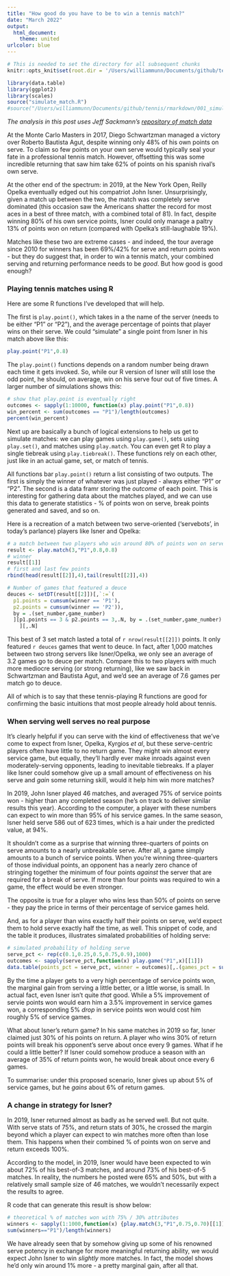 ```yaml
---
title: "How good do you have to be to win a tennis match?"
date: "March 2022"
output: 
  html_document:
    theme: united
urlcolor: blue
---
```


```r
# This is needed to set the directory for all subsequent chunks
knitr::opts_knit$set(root.dir = '/Users/williammunn/Documents/github/tennis/functions/')
```

```r
library(data.table)
library(ggplot2)
library(scales)
source("simulate_match.R")
#source("/Users/williammunn/Documents/github/tennis/rmarkdown/001_simulating_matches/001_simulating_matches.R",local = knitr::knit_global())
```

*The analysis in this post uses Jeff Sackmann's [repository of match data](https://github.com/JeffSackmann/tennis_atp)*

At the Monte Carlo Masters in 2017, Diego Schwartzman managed a victory over Roberto Bautista Agut, despite winning only 48% of his own points on serve. To claim so few points on your own serve would typically seal your fate in a professional tennis match. However, offsetting this was some incredible returning that saw him take 62% of points on his spanish rival's own serve.

At the other end of the spectrum: in 2019, at the New York Open, Reilly Opelka eventually edged out his compatriot John Isner. Unsurprisingly, given a match up between the two, the match was completely serve dominated (this occasion saw the Americans shatter the record for most aces in a best of three match, with a combined total of 81). In fact, despite winning 80% of his own service points, Isner could only manage a paltry 13% of points won on return (compared with Opelka's still-laughable 19%).

Matches like these two are extreme cases - and indeed, the tour average since 2010 for winners has been 69%/42% for serve and return points won - but they do suggest that, in order to win a tennis match, your combined serving and returning performance needs to be *good*. But how good is good enough?

### Playing tennis matches using R

Here are some R functions I've developed that will help.

The first is `play.point()`, which takes in a the name of the server (needs to be either "P1" or "P2"), and the average percentage of points that player wins on their serve. We could "simulate" a single point from Isner in his match above like this:

```r
play.point("P1",0.8)
```

The `play.point()` functions depends on a random number being drawn each time it gets invoked. So, while our R version of  Isner will still lose the odd point, he should, on average, win on his serve four out of five times. A larger number of simulations shows this:

```r
# show that play.point is eventually right
outcomes <- sapply(1:10000, function(x) play.point("P1",0.8))
win_percent <- sum(outcomes == "P1")/length(outcomes)
percent(win_percent)
```

Next up are basically a bunch of logical extensions to help us get to simulate matches: we can play games using `play.game()`, sets using `play.set()`, and matches using `play.match`. You can even get R to play a single tiebreak using `play.tiebreak()`. These functions rely on each other, just like in an actual game, set, or match of tennis.

All functions bar `play.point()` return a list consisting of two outputs. The first is simply the winner of whatever was just played - always either "P1" or "P2". The second is a data framr storing the *outcome* of each point. This is interesting for gathering data about the matches played, and we can use this data to generate statistics - % of points won on serve, break points generated and saved, and so on.

Here is a recreation of a match between two serve-oriented ('servebots', in today's parlance) players like Isner and Opelka:

```r
# a match between two players who win around 80% of points won on serve
result <- play.match(3,"P1",0.8,0.8)
# winner
result[[1]]
# first and last few points
rbind(head(result[[2]],4),tail(result[[2]],4))
```

```r
# Number of games that featured a deuce
deuces <- setDT(result[[2]])[,`:=`(
  p1.points = cumsum(winner == 'P1'),
  p2.points = cumsum(winner == 'P2')),
  by = .(set_number,game_number)
  ][p1.points == 3 & p2.points == 3,.N, by = .(set_number,game_number)
    ][,.N]
```

This best of 3 set match lasted a total of `r nrow(result[[2]])` points. It only featured `r deuces` games that went to deuce. In fact, after 1,000 matches between two strong servers like Isner/Opelka, we only see an average of 3.2 games go to deuce per match. Compare this to two players with much more mediocre serving (or strong returning), like we saw back in Schwartzman and Bautista Agut, and we'd see an average of 7.6 games per match go to deuce.

All of which is to say that these tennis-playing R functions are good for confirming the basic intuitions that most people already hold about tennis.

### When serving well serves no real purpose

It's clearly helpful if you can serve with the kind of effectiveness that we've come to expect from Isner, Opelka, Kyrgios *et al*, but these serve-centric players often have little to no return game. They might win almost every service game, but equally, they'll hardly ever make inroads against even moderately-serving opponents, leading to inevitable tiebreaks. If a player like Isner could somehow give up a small amount of effectiveness on his serve and *gain* some returning skill, would it help him win more matches?

In 2019, John Isner played 46 matches, and averaged 75% of service points won - higher than any completed season (he's on track to deliver similar results this year). According to the computer, a player with these numbers can expect to win more than 95% of his service games. In the same season, Isner held serve 586 out of 623 times, which is a hair under the predicted value, at 94%.

It shouldn't come as a surprise that winning three-quarters of points on serve amounts to a nearly unbreakable serve. After all, a game simply amounts to a bunch of service points. When you're winning three-quarters of those individual points, an opponent has a nearly zero chance of stringing together the minimum of four points *against* the server that are required for a break of serve. If more than four points was required to win a game, the effect would be even stronger.

The opposite is true for a player who wins less than 50% of points on serve - they pay the price in terms of their percentage of service games held.

And, as for a player than wins exactly half their points on serve, we'd expect them to hold serve exactly half the time, as well. This snippet of code, and the table it produces, illustrates simalated probabilities of holding serve:

```r
# simulated probability of holding serve
serve_pct <- rep(c(0.1,0.25,0.5,0.75,0.9),1000)
outcomes <- sapply(serve_pct,function(x) play.game("P1",x)[[1]])
data.table(points_pct = serve_pct, winner = outcomes)[,.(games_pct = sum(winner=="P1")/.N),by=points_pct]
```

By the time a player gets to a very high percentage of service points won, the marginal gain from serving a little better, or a little worse, is small. In actual fact, even Isner isn't quite *that* good. While a 5% improvement of servie points won would earn him a 3.5% improvement in service games won, a corresponding 5% *drop* in service points won would cost him roughly 5% of service games. 

What about Isner's return game? In his same matches in 2019 so far, Isner claimed just 30% of his points on return. A player who wins 30% of return points will break his opponent's serve about once every 9 games. What if he could a little better? If Isner could somehow produce a season with an average of 35% of return points won, he would break about once every 6 games.

To summarise: under this proposed scenario, Isner gives up about 5% of service games, but he *gains* about 6% of return games.

### A change in strategy for Isner?

In 2019, Isner returned almost as badly as he served well. But not quite. With serve stats of 75%, and return stats of 30%, he crossed the margin beyond which a player can expect to win matches more often than lose them. This happens when their combined % of points won on serve and return exceeds 100%.

According to the model, in 2019, Isner would have been expected to win about 72% of his best-of-3 matches, and around 73% of his best-of-5 matches. In reality, the numbers he posted were 65% and 50%, but with a relatively small sample size of 46 matches, we wouldn't necessarily expect the results to agree.

R code that can generate this result is show below:

```r
# theoretical % of matches won with 75% / 30% attributes
winners <- sapply(1:1000,function(x) {play.match(3,"P1",0.75,0.70)[[1]]}) # best of 3 sets
sum(winners=="P1")/length(winners)
```

We have already seen that by somehow giving up some of his renowned serve potency in exchange for more meaningful returning ability, we would expect John Isner to win *slightly* more matches. In fact, the model shows he'd only win around 1% more - a pretty marginal gain, after all that.


